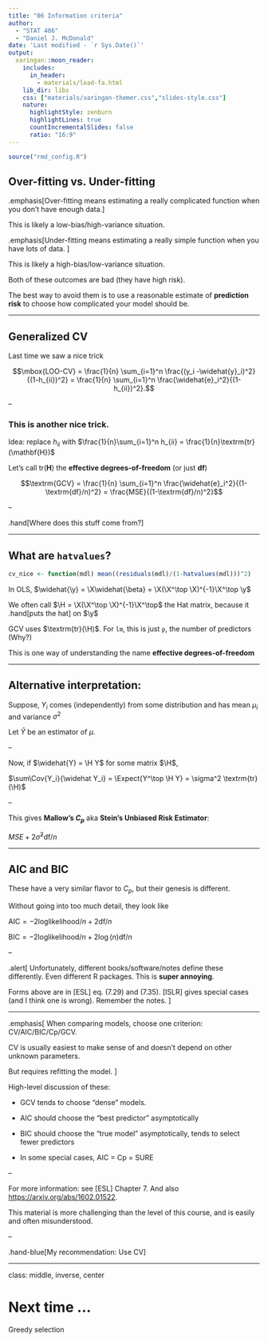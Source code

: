 ```yaml
---
title: "06 Information criteria"
author: 
  - "STAT 406"
  - "Daniel J. McDonald"
date: 'Last modified - `r Sys.Date()`'
output:
  xaringan::moon_reader:
    includes:
      in_header: 
        - materials/load-fa.html
    lib_dir: libs
    css: ["materials/xaringan-themer.css","slides-style.css"]
    nature:
      highlightStyle: zenburn
      highlightLines: true
      countIncrementalSlides: false
      ratio: "16:9"
---
```


```r
source("rmd_config.R")
```

## Over-fitting vs. Under-fitting

.emphasis[Over-fitting means estimating a really complicated function when you don't have enough data.]

This is likely a low-bias/high-variance situation.

.emphasis[Under-fitting means estimating a really simple function when you have lots of data. ]

This is likely a high-bias/low-variance situation.

Both of these outcomes are bad (they have high risk).

The best way to avoid them is to use a reasonable estimate of __prediction risk__ to choose how complicated your model should be.

---

## Generalized CV

Last time we saw a nice trick

$$\mbox{LOO-CV} = \frac{1}{n} \sum_{i=1}^n \frac{(y_i -\widehat{y}_i)^2}{(1-h_{ii})^2} = \frac{1}{n} \sum_{i=1}^n \frac{\widehat{e}_i^2}{(1-h_{ii})^2}.$$

--

### This is another nice trick.

Idea: replace $h_{ii}$ with $\frac{1}{n}\sum_{i=1}^n h_{ii} = \frac{1}{n}\textrm{tr}(\mathbf{H})$

Let's call $\textrm{tr}(\mathbf{H})$ the __effective degrees-of-freedom__ (or just __df__)

$$\textrm{GCV} = \frac{1}{n} \sum_{i=1}^n \frac{\widehat{e}_i^2}{(1-\textrm{df}/n)^2} = \frac{MSE}{(1-\textrm{df}/n)^2}$$

--

.hand[Where does this stuff come from?]

$$
\newcommand{\Expect}[1]{E\left[ #1 \right]}
\newcommand{\Var}[1]{\mathrm{Var}\left[ #1 \right]}
\newcommand{\Cov}[2]{\mathrm{Cov}\left[#1,\ #2\right]}
\newcommand{\given}{\ \vert\ }
\newcommand{\y}{\mathbf{y}}
\newcommand{\X}{\mathbf{X}}
\newcommand{\H}{\mathbf{H}}
$$

---

## What are `hatvalues`?

```r
cv_nice <- function(mdl) mean((residuals(mdl)/(1-hatvalues(mdl)))^2)
```

In OLS, $\widehat{\y} = \X\widehat{\beta} = \X(\X^\top \X)^{-1}\X^\top \y$

We often call $\H = \X(\X^\top \X)^{-1}\X^\top$ the Hat matrix, because it .hand[puts the hat] on $\y$

GCV uses $\textrm{tr}(\H)$. For `lm`, this is just `p`, the number of predictors (Why?)

This is one way of understanding the name __effective degrees-of-freedom__

---

## Alternative interpretation:

Suppose, $Y_i$ comes (independently) from some distribution and has mean $\mu_i$ and variance $\sigma^2$

Let $\widehat{Y}$ be an estimator of $\mu$.

\begin{aligned}
\Expect{\frac{1}{n}\sum (\widehat Y_i-\mu_i)^2} &= \Expect{\frac{1}{n}\sum (\widehat Y_i-Y_i + Y_i -\mu_i)^2}\\
&= \frac{1}{n}\Expect{\sum (\widehat Y_i-Y_i)^2} + \frac{1}{n}\Expect{\sum (Y_i-\mu_i)^2} + \frac{2}{n}\Expect{\sum (\widehat Y_i-Y_i)(Y_i-\mu_i)}\\
&= \frac{1}{n}\sum \Expect{(\widehat Y_i-Y_i)^2} - \sigma^2 + \frac{2}{n}\sum\Cov{Y_i}{\widehat Y_i}
\end{aligned}

--

Now, if $\widehat{Y} = \H Y$ for some matrix $\H$,

$\sum\Cov{Y_i}{\widehat Y_i} = \Expect{Y^\top \H Y} = \sigma^2 \textrm{tr}(\H)$

--

This gives __Mallow's $C_p$__ aka __Stein's Unbiased Risk Estimator__:

$MSE + 2\hat{\sigma}^2\textrm{df}/n$

---

## AIC and BIC

These have a very similar flavor to $C_p$, but their genesis is different.

Without going into too much detail, they look like

$\textrm{AIC} = -2\textrm{loglikelihood}/n + 2\textrm{df}/n$

$\textrm{BIC} = -2\textrm{loglikelihood}/n + 2\log(n)\textrm{df}/n$

--

.alert[
Unfortunately, different books/software/notes define these differently. Even different R packages. This is __super annoying__. 

Forms above are in [ESL] eq. (7.29) and (7.35). [ISLR] gives special cases (and I think one is wrong). Remember the notes.
]

---

.emphasis[
When comparing models, choose one criterion: CV/AIC/BIC/Cp/GCV. 

CV is usually easiest to make sense of and doesn't depend on other unknown parameters.

But requires refitting the model.
]

High-level discussion of these:

* GCV tends to choose "dense" models.

* AIC should choose the "best predictor" asymptotically

* BIC should choose the "true model" asymptotically, tends to select fewer predictors

* In some special cases, AIC = Cp = SURE

--

For more information: see [ESL] Chapter 7. And also <https://arxiv.org/abs/1602.01522>.

This material is more challenging than the level of this course, and is easily and often misunderstood.

--

.hand-blue[My recommendation: Use CV]

---
class: middle, inverse, center

# Next time ...

Greedy selection